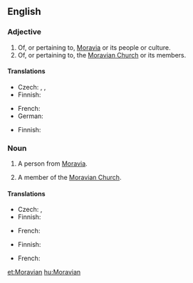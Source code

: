 ==English==

===Adjective===
{{en-adj|-}}

# Of, or pertaining to, [[Moravia]] or its people or culture.
# Of, or pertaining to, the [[Moravian Church]] or its members.

====Translations====
{{trans-top|pertaining to Moravia}}
* Czech: {{t|cs|moravský|m}}, {{t|cs|moravská|f}}, {{t|cs|moravské|n}}
* Finnish: {{t-|fi|määriläinen}}
{{trans-mid}}
* French: {{t+|fr|morave|m|f}}
* German: {{t|de|mährisch}}
{{trans-bottom}}

{{trans-top|pertaining to the Moravian Church}}
* Finnish: {{t-|fi|herrnhutilainen}}
{{trans-mid}}
{{trans-bottom}}

===Noun===
{{en-noun}}

# {{context|historical}} A person from [[Moravia]].
# A member of the [[Moravian Church]].

====Translations====
{{trans-top|person from Moravia}}
* Czech: {{t|cs|Moravan|m}}, {{t|cs|Moravanka|f}}
* Finnish: {{t-|fi|määriläinen}}
{{trans-mid}}
* French: {{t+|fr|Morave}}
{{trans-bottom}}

{{trans-top|member of the Moravian Church}}
* Finnish: {{t-|fi|herrnhutilainen}}
{{trans-mid}}
* French: {{t+|fr|frère}} {{t+|fr|morave}}
{{trans-bottom}}

[[et:Moravian]]
[[hu:Moravian]]